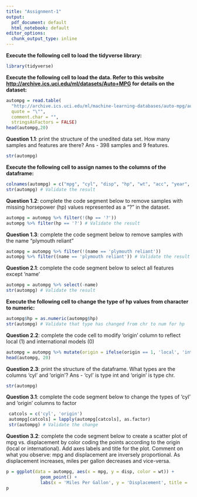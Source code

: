 ```yaml
---
title: "Assignment-1"
output:
  pdf_document: default
  html_notebook: default
editor_options:
  chunk_output_type: inline
---
```


**Execute the following cell to load the tidyverse library:**

```r
library(tidyverse)
```

**Execute the following cell to load the data. Refer to this website <http://archive.ics.uci.edu/ml/datasets/Auto+MPG> for details on the dataset:**

```r
autompg = read.table(
  "http://archive.ics.uci.edu/ml/machine-learning-databases/auto-mpg/auto-mpg.data",
  quote = "\"",
  comment.char = "",
  stringsAsFactors = FALSE)
head(autompg,20)
```

**Question 1.1**: print the structure of the unedited data set. How many samples and features are there? Ans - 398 samples and 9 features.

```r
str(autompg)
```

**Execute the following cell to assign names to the columns of the dataframe:**

```r
colnames(autompg) = c("mpg", "cyl", "disp", "hp", "wt", "acc", "year", "origin", "name")
str(autompg) # Validate the result
```

**Question 1.2**: complete the code segment below to remove samples with missing horsepower (hp) values represented as a "?" in the dataset.

```r
autompg = autompg %>% filter(!(hp == '?'))
autompg %>% filter(hp == '?') # Validate the result
```

**Question 1.3**: complete the code segment below to remove samples with the name "plymouth reliant"

```r
autompg = autompg %>% filter(!(name == 'plymouth reliant'))
autompg %>% filter((name == 'plymouth reliant')) # Validate the result
```

**Question 2.1**: complete the code segment below to select all features except 'name'

```r
autompg = autompg %>% select(-name)
str(autompg) # Validate the result
```

**Execute the following cell to change the type of hp values from character to numeric:**

```r
autompg$hp = as.numeric(autompg$hp)
str(autompg) # Validate that type has changed from chr to num for hp
```

**Question 2.2**: complete the code cell to modify 'origin' column to reflect local (1) and international models (0)

```r
autompg = autompg %>% mutate(origin = ifelse(origin == 1, 'local', 'international'))
head(autompg, 20)
```

**Question 2.3**: print the structure of the dataframe. What types are the columns 'cyl' and 'origin'? Ans - 'cyl' is type int and 'origin' is type chr.

```r
str(autompg)
```

**Question 3.1**: complete the code segment below to change the types of 'cyl' and 'origin' columns to factor

```r
 catcols = c('cyl', 'origin')
 autompg[catcols] = lapply(autompg[catcols], as.factor)
 str(autompg) # Validate the change
```

**Question 3.2**: complete the code segment below to create a scatter plot of mpg vs. displacement by color coding the points according to the origin (local or international). Add axes labels and title for the plot. Comment on what you observe: mpg and displacement are inversely proportional. As displacement increases, miles per gallon decreases and vice-versa.

```r
p = ggplot(data = autompg, aes(x = mpg, y = disp, color = wt)) + 
             geom_point() +
             labs(x = 'Miles Per Gallon', y = 'Displacement', title = 'Miles Per Gallon vs Displacement')
p
```
